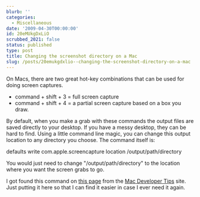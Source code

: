 ```yaml
---
blurb: ''
categories:
  - Miscellaneous
date: '2009-04-30T00:00:00'
id: 20eMUkgDxLiO
scrubbed_2021: false
status: published
type: post
title: Changing the screenshot directory on a Mac
slug: /posts/20emukgdxlio--changing-the-screenshot-directory-on-a-mac
---
```


On Macs, there are two great hot-key combinations that can be used
for doing screen captures.

-   command + shift + 3 = full screen capture
-   command + shift + 4 = a partial screen capture based on a box
    you draw.

By default, when you make a grab with these commands the output
files are saved directly to your desktop. If you have a messy
desktop, they can be hard to find. Using a little command line
magic, you can change this output location to any directory you
choose. The command itself is:

defaults write com.apple.screencapture location
/output/path/directory

You would just need to change "/output/path/directory" to the
location where you want the screen grabs to go.

I got found this command on
[this page](http://macdevelopertips.com/defaults/change-screenshot-path.html)
from the [Mac Developer Tips](http://macdevelopertips.com/) site.
Just putting it here so that I can find it easier in case I ever
need it again.
